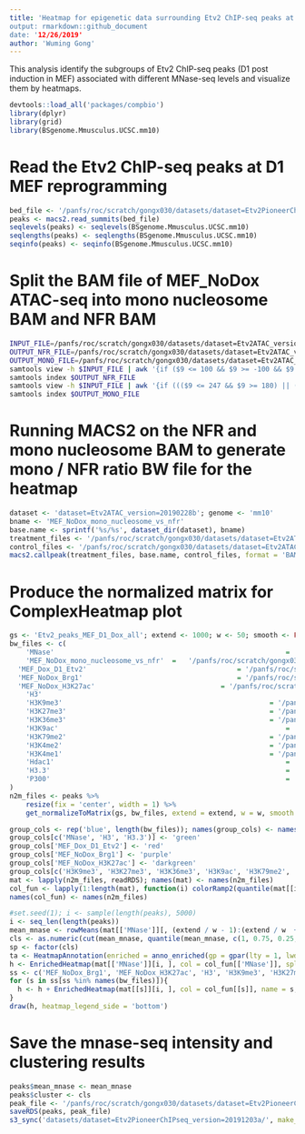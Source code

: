 ```yaml
---
title: 'Heatmap for epigenetic data surrounding Etv2 ChIP-seq peaks at D1 post induction
output: rmarkdown::github_document
date: '12/26/2019'
author: 'Wuming Gong'
---
```


This analysis identify the subgroups of Etv2 ChIP-seq peaks (D1 post induction in MEF) associated
with different MNase-seq levels and visualize them by heatmaps. 

```r
devtools::load_all('packages/compbio')
library(dplyr)
library(grid)
library(BSgenome.Mmusculus.UCSC.mm10)
```

# Read the Etv2 ChIP-seq peaks at D1 MEF reprogramming
```r
bed_file <- '/panfs/roc/scratch/gongx030/datasets/dataset=Etv2PioneerChIPseq_version=20191203a/MEF_Dox_d1_Etv2_summits.bed'
peaks <- macs2.read_summits(bed_file)
seqlevels(peaks) <- seqlevels(BSgenome.Mmusculus.UCSC.mm10)
seqlengths(peaks) <- seqlengths(BSgenome.Mmusculus.UCSC.mm10)
seqinfo(peaks) <- seqinfo(BSgenome.Mmusculus.UCSC.mm10)
```

# Split the BAM file of MEF_NoDox ATAC-seq into mono nucleosome BAM and NFR BAM
```bash
INPUT_FILE=/panfs/roc/scratch/gongx030/datasets/dataset=Etv2ATAC_version=20190228b/MEF_NoDox.bam
OUTPUT_NFR_FILE=/panfs/roc/scratch/gongx030/datasets/dataset=Etv2ATAC_version=20190228b/MEF_NoDox_nfr.bam
OUTPUT_MONO_FILE=/panfs/roc/scratch/gongx030/datasets/dataset=Etv2ATAC_version=20190228b/MEF_NoDox_mono_nucleosome.bam
samtools view -h $INPUT_FILE | awk '{if ($9 <= 100 && $9 >= -100 && $9 != 0 || $1 ~ /^@/) print $0}' | samtools view -bS - > $OUTPUT_NFR_FILE
samtools index $OUTPUT_NFR_FILE
samtools view -h $INPUT_FILE | awk '{if ((($9 <= 247 && $9 >= 180) || ($9 <= -180 && $9 >= -247)) && $9 != 0 || $1 ~ /^@/) print $0}' | samtools view -bS - > $OUTPUT_MONO_FILE
samtools index $OUTPUT_MONO_FILE
```

# Running MACS2 on the NFR and mono nucleosome BAM to generate mono / NFR ratio BW file for the heatmap
```r
dataset <- 'dataset=Etv2ATAC_version=20190228b'; genome <- 'mm10'
bname <- 'MEF_NoDox_mono_nucleosome_vs_nfr'
base.name <- sprintf('%s/%s', dataset_dir(dataset), bname)
treatment_files <- '/panfs/roc/scratch/gongx030/datasets/dataset=Etv2ATAC_version=20190228b/MEF_NoDox_mono_nucleosome.bam'
control_files <- '/panfs/roc/scratch/gongx030/datasets/dataset=Etv2ATAC_version=20190228b/MEF_NoDox_nfr.bam'
macs2.callpeak(treatment_files, base.name, control_files, format = 'BAMPE', genome = genome, broad = FALSE, qvalue.cutoff = 0.05, fold.change = TRUE, update = TRUE, call.summits = TRUE, shift = -100, extsize = 200)
```

# Produce the normalized matrix for ComplexHeatmap plot
```r
gs <- 'Etv2_peaks_MEF_D1_Dox_all'; extend <- 1000; w <- 50; smooth <- FALSE; target_ratio <- 0.2; mc.cores <- 2
bw_files <- c(
	'MNase' 														=	'/panfs/roc/scratch/gongx030/datasets/dataset=Chronis_version=20170519a/MNase_treat_pileup.bw',
	'MEF_NoDox_mono_nucleosome_vs_nfr' 	=	'/panfs/roc/scratch/gongx030/datasets/dataset=Etv2ATAC_version=20190228b/MEF_NoDox_mono_nucleosome_vs_nfr_FE.bw',
  'MEF_Dox_D1_Etv2' 									= '/panfs/roc/scratch/gongx030/datasets/dataset=Etv2PioneerChIPseq_version=20191203a/MEF_Dox_d1_Etv2_FE.bw',
  'MEF_NoDox_Brg1' 										= '/panfs/roc/scratch/gongx030/datasets/dataset=Etv2PioneerChIPseq_version=20191203a/MEF_NoDox_d0_Brg1_FE.bw',
  'MEF_NoDox_H3K27ac' 								= '/panfs/roc/scratch/gongx030/datasets/dataset=Etv2PioneerChIPseq_version=20191203a/MEF_NoDox_d0_H3K27ac_FE.bw',
	'H3' 																= '/panfs/roc/scratch/gongx030/datasets/dataset=Chronis_version=20170519a/H3_treat_pileup.bw',
	'H3K9me3' 													= '/panfs/roc/scratch/gongx030/datasets/dataset=Chronis_version=20170519a/H3K9me3_treat_pileup.bw',
	'H3K27me3' 													= '/panfs/roc/scratch/gongx030/datasets/dataset=Chronis_version=20170519a/H3K27me3_treat_pileup.bw',
	'H3K36me3' 													= '/panfs/roc/scratch/gongx030/datasets/dataset=Chronis_version=20170519a/H3K36me3_treat_pileup.bw',
	'H3K9ac' 														= '/panfs/roc/scratch/gongx030/datasets/dataset=Chronis_version=20170519a/H3K9ac_treat_pileup.bw',
	'H3K79me2' 													= '/panfs/roc/scratch/gongx030/datasets/dataset=Chronis_version=20170519a/H3K79me2_treat_pileup.bw',
	'H3K4me2' 													= '/panfs/roc/scratch/gongx030/datasets/dataset=Chronis_version=20170519a/H3K4me2_treat_pileup.bw',
	'H3K4me1' 													= '/panfs/roc/scratch/gongx030/datasets/dataset=Chronis_version=20170519a/H3K4me1_treat_pileup.bw',
	'Hdac1' 														= '/panfs/roc/scratch/gongx030/datasets/dataset=Chronis_version=20170519a/Hdac1_treat_pileup.bw',
	'H3.3' 															= '/panfs/roc/scratch/gongx030/datasets/dataset=Chronis_version=20170519a/H3.3_treat_pileup.bw',
	'P300' 															= '/panfs/roc/scratch/gongx030/datasets/dataset=Chronis_version=20170519a/P300_treat_pileup.bw'
)
n2m_files <- peaks %>% 
	resize(fix = 'center', width = 1) %>% 
	get_normalizeToMatrix(gs, bw_files, extend = extend, w = w, smooth = smooth, target_ratio = target_ratio, mc.cores = mc.cores, force = FALSE)

group_cols <- rep('blue', length(bw_files)); names(group_cols) <- names(bw_files)
group_cols[c('MNase', 'H3', 'H3.3')] <- 'green'
group_cols['MEF_Dox_D1_Etv2'] <- 'red'
group_cols['MEF_NoDox_Brg1'] <- 'purple'
group_cols['MEF_NoDox_H3K27ac'] <- 'darkgreen'
group_cols[c('H3K9me3', 'H3K27me3', 'H3K36me3', 'H3K9ac', 'H3K79me2', 'H3K4me2', 'H3K4me1', 'Hdac1', 'P300')] <- 'blue'
mat <- lapply(n2m_files, readRDS); names(mat) <- names(n2m_files)
col_fun <- lapply(1:length(mat), function(i) colorRamp2(quantile(mat[[i]], c(0.005, 0.995)), c('white', group_cols[i])))
names(col_fun) <- names(n2m_files)

#set.seed(1); i <- sample(length(peaks), 5000)
i <- seq_len(length(peaks))
mean_mnase <- rowMeans(mat[['MNase']][, (extend / w - 1):(extend / w  + 1)])
cls <- as.numeric(cut(mean_mnase, quantile(mean_mnase, c(1, 0.75, 0.25, 0)), include.lowest = TRUE))
sp <- factor(cls)
ta <- HeatmapAnnotation(enriched = anno_enriched(gp = gpar(lty = 1, lwd = 2, col = c(1, 3, 2)), axis_param = list(facing = 'inside', at = -1000)))
h <- EnrichedHeatmap(mat[['MNase']][i, ], col = col_fun[['MNase']], split = sp[i], name = 'MNase', top_annotation = ta, pos_line = FALSE)
ss <- c('MEF_NoDox_Brg1', 'MEF_NoDox_H3K27ac', 'H3', 'H3K9me3', 'H3K27me3', 'H3K9ac', 'H3K4me2', 'H3K4me1', 'Hdac1', 'MEF_Dox_D1_Etv2')
for (s in ss[ss %in% names(bw_files)]){
  h <- h + EnrichedHeatmap(mat[[s]][i, ], col = col_fun[[s]], name = s, top_annotation = ta, pos_line = FALSE)
}
draw(h, heatmap_legend_side = 'bottom')
```

# Save the mnase-seq intensity and clustering results
```r
peaks$mean_mnase <- mean_mnase
peaks$cluster <- cls
peak_file <- '/panfs/roc/scratch/gongx030/datasets/dataset=Etv2PioneerChIPseq_version=20191203a/MEF_Dox_d1_Etv2_summits.rds'
saveRDS(peaks, peak_file)
s3_sync('datasets/dataset=Etv2PioneerChIPseq_version=20191203a/', make_public = TRUE)
```
